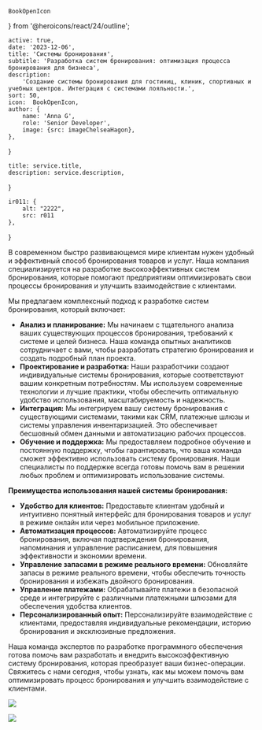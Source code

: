     BookOpenIcon
} from '@heroicons/react/24/outline';

    active: true,
    date: '2023-12-06',
    title: 'Системы бронирования',
    subtitle: 'Разработка систем бронирования: оптимизация процесса бронирования для бизнеса',
    description:
        'Создание системы бронирования для гостиниц, клиник, спортивных и учебных центров. Интеграция с системами лояльности.',
    sort: 50,
    icon:  BookOpenIcon,
    author: {
        name: 'Anna G',
        role: 'Senior Developer',
        image: {src: imageChelseaHagon},
    },
}

    title: service.title,
    description: service.description,
}

    ir011: {
        alt: "2222",
        src: r011
    },
}

В современном быстро развивающемся мире клиентам нужен удобный и эффективный способ бронирования товаров и услуг. Наша компания специализируется на разработке высокоэффективных систем бронирования, которые помогают предприятиям оптимизировать свои процессы бронирования и улучшить взаимодействие с клиентами.

Мы предлагаем комплексный подход к разработке систем бронирования, который включает:

* **Анализ и планирование:** Мы начинаем с тщательного анализа ваших существующих процессов бронирования, требований к системе и целей бизнеса. Наша команда опытных аналитиков сотрудничает с вами, чтобы разработать стратегию бронирования и создать подробный план проекта.
* **Проектирование и разработка:** Наши разработчики создают индивидуальные системы бронирования, которые соответствуют вашим конкретным потребностям. Мы используем современные технологии и лучшие практики, чтобы обеспечить оптимальную удобство использования, масштабируемость и надежность.
* **Интеграция:** Мы интегрируем вашу систему бронирования с существующими системами, такими как CRM, платежные шлюзы и системы управления инвентаризацией. Это обеспечивает бесшовный обмен данными и автоматизацию рабочих процессов.
* **Обучение и поддержка:** Мы предоставляем подробное обучение и постоянную поддержку, чтобы гарантировать, что ваша команда сможет эффективно использовать систему бронирования. Наши специалисты по поддержке всегда готовы помочь вам в решении любых проблем и оптимизировать использование системы.

**Преимущества использования нашей системы бронирования:**

* **Удобство для клиентов:** Предоставьте клиентам удобный и интуитивно понятный интерфейс для бронирования товаров и услуг в режиме онлайн или через мобильное приложение.
* **Автоматизация процессов:** Автоматизируйте процесс бронирования, включая подтверждения бронирования, напоминания и управление расписанием, для повышения эффективности и экономии времени.
* **Управление запасами в режиме реального времени:** Обновляйте запасы в режиме реального времени, чтобы обеспечить точность бронирования и избежать двойного бронирования.
* **Управление платежами:** Обрабатывайте платежи в безопасной среде и интегрируйте с различными платежными шлюзами для обеспечения удобства клиентов.
* **Персонализированный опыт:** Персонализируйте взаимодействие с клиентами, предоставляя индивидуальные рекомендации, историю бронирования и эксклюзивные предложения.

Наша команда экспертов по разработке программного обеспечения готова помочь вам разработать и внедрить высокоэффективную систему бронирования, которая преобразует ваши бизнес-операции. Свяжитесь с нами сегодня, чтобы узнать, как мы можем помочь вам оптимизировать процесс бронирования и улучшить взаимодействие с клиентами.

![](./laptop.jpg)

<Principles/>

![](./pilot.jpg)



